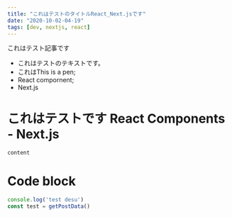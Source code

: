 ```yaml
---
title: "これはテストのタイトルReact_Next.jsです"
date: "2020-10-02-04-19"
tags: [dev, nextjs, react]
---
```


これはテスト記事です
- これはテストのテキストです。
- これはThis is a pen;
- React compornent;
- Next.js

# これはテストです React Components - Next.js

`content`

# Code block
```js
console.log('test desu')
const test = getPostData()
```